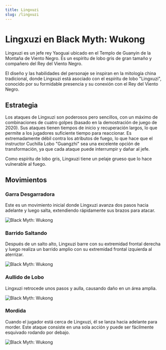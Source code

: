```yaml
---
title: Lingxuzi
slug: /lingxuzi
---
```


# Lingxuzi en Black Myth: Wukong

Lingxuzi es un jefe rey Yaoguai ubicado en el Templo de Guanyin de la Montaña de Viento Negro. Es un espíritu de lobo gris de gran tamaño y compañero del Rey del Viento Negro.

El diseño y las habilidades del personaje se inspiran en la mitología china tradicional, donde Lingxuzi está asociado con el espíritu de lobo "Lingxuzi", conocido por su formidable presencia y su conexión con el Rey del Viento Negro.

## Estrategia

Los ataques de Lingxuzi son poderosos pero sencillos, con un máximo de combinaciones de cuatro golpes (basado en la demostración de juego de 2020). Sus ataques tienen tiempos de inicio y recuperación largos, lo que permite a los jugadores suficiente tiempo para reaccionar. Es extremadamente débil contra los atributos de fuego, lo que hace que el instructor Cuchilla Lobo "Guangzhi" sea una excelente opción de transformación, ya que cada ataque puede interrumpir y dañar al jefe.

Como espíritu de lobo gris, Lingxuzi tiene un pelaje grueso que lo hace vulnerable al fuego.

## Movimientos

### Garra Desgarradora

Este es un movimiento inicial donde Lingxuzi avanza dos pasos hacia adelante y luego salta, extendiendo rápidamente sus brazos para atacar.

<img src="https://image.informedainews.com/siliezhua.gif" alt="Black Myth: Wukong"/>

### Barrido Saltando

Después de un salto alto, Lingxuzi barre con su extremidad frontal derecha y luego realiza un barrido amplio con su extremidad frontal izquierda al aterrizar.

<img src="https://image.informedainews.com/fpjhs.gif" alt="Black Myth: Wukong"/>

### Aullido de Lobo

Lingxuzi retrocede unos pasos y aulla, causando daño en un área amplia.

<img src="https://image.informedainews.com/lh.gif" alt="Black Myth: Wukong"/>

### Mordida

Cuando el jugador está cerca de Lingxuzi, él se lanza hacia adelante para morder. Este ataque consiste en una sola acción y puede ser fácilmente esquivado rodando por debajo.

<img src="https://image.informedainews.com/qy.gif" alt="Black Myth: Wukong"/>